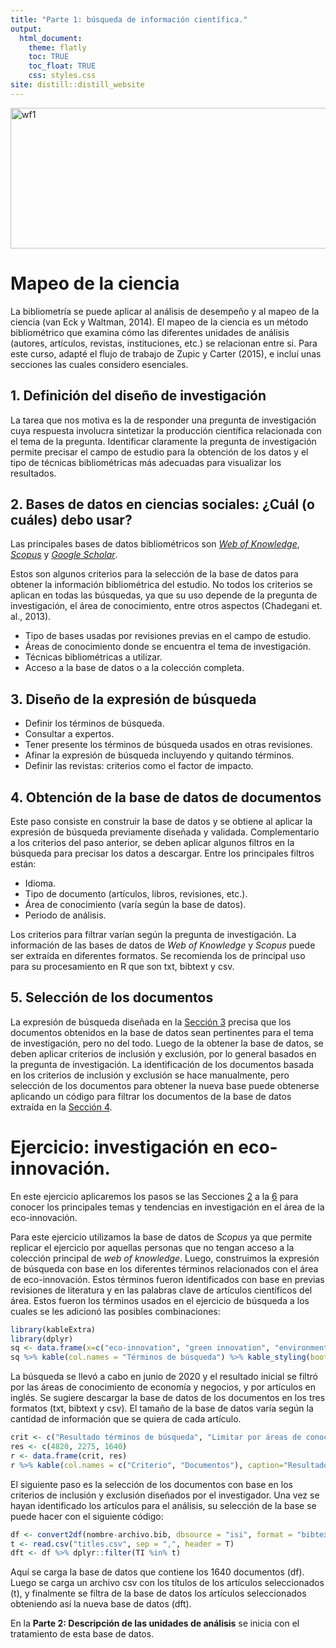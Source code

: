 ---
title: "Parte 1: búsqueda de información científica."
output: 
  html_document:
    theme: flatly
    toc: TRUE
    toc_float: TRUE
    css: styles.css
site: distill::distill_website
---

<img src="C:/Users/User/Google Drive/Web_pages/bibliometriar/wf_busqueda.png" alt="wf1" title="wf1" width="640" height="225" />

# Mapeo de la ciencia
La bibliometría se puede aplicar al análisis de desempeño y al mapeo de la ciencia (van Eck y Waltman, 2014). El mapeo de la ciencia es un método bibliométrico que examina cómo las diferentes unidades de análisis (autores, artículos, revistas, instituciones, etc.) se relacionan entre si. Para este curso, adapté el flujo de trabajo de Zupic y Carter (2015), e incluí unas secciones las cuales considero esenciales.

## 1. Definición del diseño de investigación{#b1}
La tarea que nos motiva es la de responder una pregunta de investigación cuya respuesta involucra  sintetizar la producción científica relacionada con el tema de la pregunta. Identificar claramente la pregunta de investigación permite precisar el campo de estudio para la obtención de los datos y el tipo de técnicas bibliométricas más adecuadas para visualizar los resultados.

## 2. Bases de datos en ciencias sociales: ¿Cuál (o cuáles) debo usar?{#b2}
Las principales bases de datos bibliométricos son [*Web of Knowledge*](www.webofknowledge.com), [*Scopus*](https://www.scopus.com/home.uri) y [*Google Scholar*](https://scholar.google.com/).

Estos son algunos criterios para la selección de la base de datos para obtener la información bibliométrica del estudio. No todos los criterios se aplican en todas las búsquedas, ya que su uso depende de la pregunta de investigación, el área de conocimiento, entre otros aspectos (Chadegani et. al., 2013).

*   Tipo de bases usadas por revisiones previas en el campo de estudio.
*   Áreas de conocimiento donde se encuentra el tema de investigación.
*   Técnicas bibliométricas a utilizar.
*   Acceso a la base de datos o a la colección completa.

## 3. Diseño de la expresión de búsqueda{#b3}
*   Definir los términos de búsqueda.
*   Consultar a expertos.
*   Tener presente los términos de búsqueda usados en otras revisiones.
*   Afinar la expresión de búsqueda incluyendo y quitando términos.
*   Definir las revistas: criterios como el factor de impacto.

## 4. Obtención de la base de datos de documentos{#b4}
Este paso consiste en construir la base de datos y se obtiene al aplicar la expresión de búsqueda previamente diseñada y validada. Complementario a los criterios del paso anterior, se deben aplicar algunos filtros en la búsqueda para precisar los datos a descargar. Entre los principales filtros están:

*   Idioma.
*   Tipo de documento (artículos, libros, revisiones, etc.).
*   Área de conocimiento (varía según la base de datos).
*   Periodo de análisis.

Los criterios para filtrar varían según la pregunta de investigación. La información de las bases de datos de *Web of Knowledge* y *Scopus* puede ser extraída en diferentes formatos. Se recomienda los de principal uso para su procesamiento en R que son txt, bibtext y csv.

## 5. Selección de los documentos{#b5}
La expresión de búsqueda diseñada en la [Sección 3](#b3) precisa que los documentos obtenidos en la base de datos sean pertinentes para el tema de investigación, pero no del todo. Luego de la obtener la base de datos, se deben aplicar criterios de inclusión y exclusión, por lo general basados en la pregunta de investigación. La identificación de los documentos basada en los criterios de inclusión y exclusión se hace manualmente, pero selección de los documentos para obtener la nueva base puede obtenerse aplicando un código para filtrar los documentos de la base de datos extraída en la [Sección 4](#b4).

# Ejercicio: investigación en eco-innovación.
En este ejercicio aplicaremos los pasos se las Secciones [2](#b2) a la [6](#b6) para conocer los principales temas y tendencias en investigación en el área de la eco-innovación.

Para este ejercicio utilizamos la base de datos de *Scopus* ya que permite replicar el ejercicio por aquellas personas que no tengan acceso a la colección principal de *web of knowledge*. Luego, construimos la expresión de búsqueda con base en los diferentes términos relacionados con el área de eco-innovación. Estos términos fueron identificados con base en previas revisiones de literatura y en las palabras clave de artículos científicos del área. Estos fueron los términos usados en el ejercicio de búsqueda a los cuales se les adicionó las posibles combinaciones:

```{r, echo=F, warning=F, message=F}
library(kableExtra)
library(dplyr)
sq <- data.frame(x=c("eco-innovation", "green innovation", "environmental innovation", "sustainable innovation", "sustainability oriented innovation", "ecological innovation"))
sq %>% kable(col.names = "Términos de búsqueda") %>% kable_styling(bootstrap_options="striped", full_width=F, position="left")
```

La búsqueda se llevó a cabo en junio de 2020 y el resultado inicial se filtró por las áreas de conocimiento de economía y negocios, y por artículos en inglés. Se sugiere descargar la base de datos de los documentos en los tres formatos (txt, bibtext y csv). El tamaño de la base de datos varía según la cantidad de información que se quiera de cada artículo.

```{r, echo=F, warning=F, message=F}
crit <- c("Resultado términos de búsqueda", "Limitar por áreas de conocimiento", "Limitar por artículos en inglés")
res <- c(4820, 2275, 1640)
r <- data.frame(crit, res)
r %>% kable(col.names = c("Criterio", "Documentos"), caption="Resultados de Scopus.") %>% kable_styling(bootstrap_options="striped", full_width=F, position="left") %>% footnote(general_title="Nota:", general="Datos de junio de 2020.")
```

El siguiente paso es la selección de los documentos con base en los criterios de inclusión y exclusión diseñados por el investigador. Una vez se hayan identificado los artículos para el análisis, su selección de la base se puede hacer con el siguiente código:

```{r, echo=T, warning=F, message=F, eval=F}
df <- convert2df(nombre-archivo.bib, dbsource = "isi", format = "bibtex")
t <- read.csv("titles.csv", sep = ",", header = T)
dft <- df %>% dplyr::filter(TI %in% t)
```

Aquí se carga la base de datos que contiene los 1640 documentos (df). Luego se carga un archivo csv con los títulos de los artículos seleccionados (t), y finalmente se filtra de la base de datos los artículos seleccionados obteniendo así la nueva base de datos (dft).

En la **Parte 2: Descripción de las unidades de análisis** se inicia con el tratamiento de esta base de datos.
